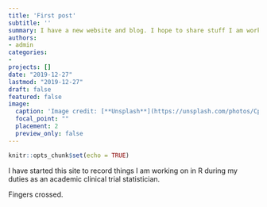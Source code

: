 ```yaml
---
title: 'First post'
subtitle: ''
summary: I have a new website and blog. I hope to share stuff I am working on.
authors:
- admin
categories:
- 
projects: []
date: "2019-12-27"
lastmod: "2019-12-27"
draft: false
featured: false
image:
  caption: 'Image credit: [**Unsplash**](https://unsplash.com/photos/CpkOjOcXdUY)'
  focal_point: ""
  placement: 2
  preview_only: false
---
```


```r
knitr::opts_chunk$set(echo = TRUE)
```

I have started this site to record things I am working on in R during my duties as an academic clinical trial statistician.

Fingers crossed.